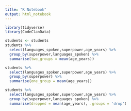 ```yaml
---
title: "R Notebook"
output: html_notebook
---
```

```r
library(tidyverse)
library(CodeClanData)
```

```r
students <- students
students %>% 
  select(languages_spoken,superpower,age_years) %>% 
  group_by(superpower,languages_spoken) %>% 
  summarise(two_groups = mean(age_years))

students %>% 
  select(languages_spoken,superpower,age_years) %>% 
  group_by(superpower) %>% 
  summarise(one_group = mean(age_years))

students %>% 
  select(languages_spoken,superpower,age_years) %>% 
  group_by(superpower,languages_spoken) %>% 
  summarise(dropped = mean(age_years), .groups = 'drop')


```

